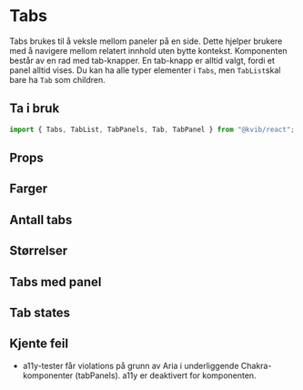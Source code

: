 
<Meta of={TabsStories} />

# Tabs

Tabs brukes til å veksle mellom paneler på en side. Dette hjelper brukere med å navigere mellom relatert innhold uten bytte kontekst. Komponenten består av en rad med tab-knapper. En tab-knapp er alltid valgt, fordi et panel alltid vises.
Du kan ha alle typer elementer i `Tabs`, men `TabList`skal bare ha `Tab` som children.

## Ta i bruk

```jsx
import { Tabs, TabList, TabPanels, Tab, TabPanel } from "@kvib/react";
```

## Props

<Canvas of={TabsStories.Tabs} />
<Controls of={TabsStories.Tabs} />

## Farger

<Canvas of={TabsStories.TabsColors} />

## Antall tabs

<Canvas of={TabsStories.TabsNumber} />

## Størrelser

<Canvas of={TabsStories.TabsSizes} />

## Tabs med panel

<Canvas of={TabsStories.TabsPanels} />

## Tab states

<Canvas of={TabsStories.TabsStates} />

## Kjente feil

- a11y-tester får violations på grunn av Aria i underliggende Chakra-komponenter (tabPanels). a11y er deaktivert for komponenten.
